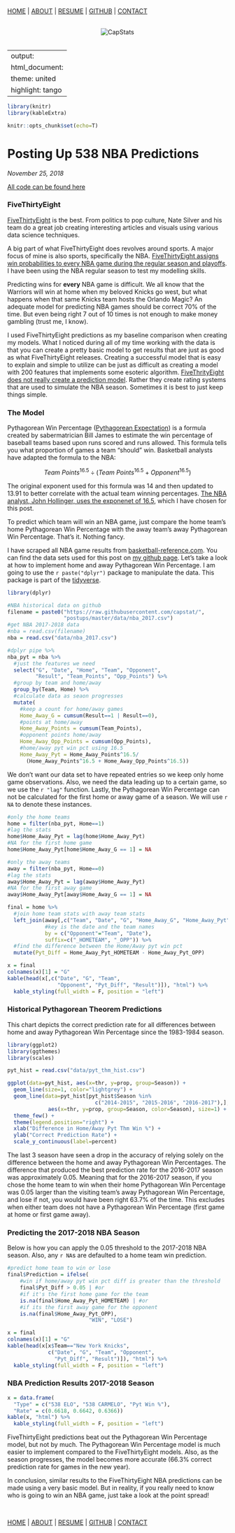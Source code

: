 </br>

<div color="lightblue" align="right">

<a href="http://statisland.com/postups/home.html">HOME</a> | 
<a href="http://statisland.com/postups/about.html">ABOUT</a> | 
<a href="http://statisland.com/postups/resume.html">RESUME</a> | 
<a href="https://github.com/capstat/postups/tree/master/nba538">GITHUB</a> | 
<a href="mailto:ncapofari@yahoo.com">CONTACT</a>

</div>

</br><center>![CapStats](head.png)</br></br></center>

---
output:
  html_document:
    theme: united
    highlight: tango
---

```r
library(knitr)
library(kableExtra)

knitr::opts_chunk$set(echo=T)
```

# Posting Up 538 NBA Predictions
*November 25, 2018*

[All code can be found here](https://github.com/capstat/postups/tree/master/nba538)

### FiveThirtyEight

[FiveThirtyEight](https://projects.fivethirtyeight.com/2019-nba-predictions/games/) is the best.  From politics to pop culture, Nate Silver and his team do a great job creating interesting articles and visuals using various data science techniques.  

A big part of what FiveThirtyEight does revolves around sports.  A major focus of mine is also sports, specifically the NBA.  [FiveThirtyEight assigns win probabilities to every NBA game during the regular season and playoffs](https://projects.fivethirtyeight.com/2019-nba-predictions/games/).  I have been using the NBA regular season to test my modelling skills.  

Predicting wins for **every** NBA game is difficult.  We all know that the Warriors will win at home when my beloved Knicks go west, but what happens when that same Knicks team hosts the Orlando Magic?  An adequate model for predicting NBA games should be correct 70% of the time.  But even being right 7 out of 10 times is not enough to make money gambling (trust me, I know).  

I used FiveThirtyEight predictions as my baseline comparison when creating my models.  What I noticed during all of my time working with the data is that you can create a pretty basic model to get results that are just as good as what FiveThirtyEight releases.  Creating a successful model that is easy to explain and simple to utilize can be just as difficult as creating a model with 200 features that implements some esoteric algorithm.  [FiveThrityEight does not really create a prediction model](https://fivethirtyeight.com/features/from-the-warriors-to-the-knicks-how-were-predicting-the-2018-19-nba/).  Rather they create rating systems that are used to simulate the NBA season.  Sometimes it is best to just keep things simple.

### The Model

Pythagorean Win Percentage ([Pythagorean Expectation](https://en.wikipedia.org/wiki/Pythagorean_expectation)) is a formula created by sabermatrician Bill James to estimate the win percentage of baseball teams based upon runs scored and runs allowed.  This formula tells you what proportion of games a team "should" win.  Basketball analysts have adapted the formula to the NBA:

$$  Team\ Points^{16.5} \div (Team\ Points^{16.5} + Opponent^{16.5}) $$

The original exponent used for this formula was 14 and then updated to 13.91 to better correlate with the actual team winning percentages.  [The NBA analyst, John Hollinger, uses the exponenet of 16.5](https://en.wikipedia.org/wiki/Pythagorean_expectation#Use_in_basketball), which I have chosen for this post.

To predict which team will win an NBA game, just compare the home team's home Pythagorean Win Percentage with the away team's away Pythagorean Win Percentage.  That's it.  Nothing fancy.  

I have scraped all NBA game results from [basketball-reference.com](https://www.basketball-reference.com/).  You can find the data sets used for this post on [my github page](https://github.com/capstat/postups/tree/master/nba538/data).  Let's take a look at how to implement home and away Pythagorean Win Percentage.  I am going to use the ```r paste("dplyr")``` package to manipulate the data.  This package is part of the [tidyverse](https://dplyr.tidyverse.org/).

```r
library(dplyr)

#NBA historical data on github
filename = paste0("https://raw.githubusercontent.com/capstat/",
                  "postups/master/data/nba_2017.csv")
#get NBA 2017-2018 data
#nba = read.csv(filename)
nba = read.csv("data/nba_2017.csv")

#dplyr pipe %>%
nba_pyt = nba %>%
  #just the features we need
  select("G", "Date", "Home", "Team", "Opponent", 
         "Result", "Team_Points", "Opp_Points") %>%
  #group by team and home/away
  group_by(Team, Home) %>%
  #calculate data as seaon progresses
  mutate(
    #keep a count for home/away games
    Home_Away_G = cumsum(Result==1 | Result==0),
    #points at home/away
    Home_Away_Points = cumsum(Team_Points),
    #opponent points home/away
    Home_Away_Opp_Points = cumsum(Opp_Points),
    #home/away pyt win pct using 16.5
    Home_Away_Pyt = Home_Away_Points^16.5/
      (Home_Away_Points^16.5 + Home_Away_Opp_Points^16.5))
```

We don't want our data set to have repeated entries so we keep only home game observations.  Also, we need the data leading up to a certain game, so we use the ```r "lag"``` function.  Lastly, the Pythagorean Win Percentage can not be calculated for the first home or away game of a season.  We will use ```r NA``` to denote these instances. 

```r
#only the home teams
home = filter(nba_pyt, Home==1)
#lag the stats
home$Home_Away_Pyt = lag(home$Home_Away_Pyt)
#NA for the first home game
home$Home_Away_Pyt[home$Home_Away_G == 1] = NA

#only the away teams
away = filter(nba_pyt, Home==0)
#lag the stats
away$Home_Away_Pyt = lag(away$Home_Away_Pyt)
#NA for the first away game
away$Home_Away_Pyt[away$Home_Away_G == 1] = NA

final = home %>% 
  #join home team stats with away team stats
  left_join(away[,c("Team", "Date", "G", "Home_Away_G", "Home_Away_Pyt")], 
            #key is the date and the team names
            by = c("Opponent"="Team", "Date"),
            suffix=c("_HOMETEAM", "_OPP")) %>%
  #find the difference between the Home/Away pyt win pct
  mutate(Pyt_Diff = Home_Away_Pyt_HOMETEAM - Home_Away_Pyt_OPP)
```

```r
x = final
colnames(x)[1] = "G"
kable(head(x[,c("Date", "G", "Team", 
                "Opponent", "Pyt_Diff", "Result")]), "html") %>%
  kable_styling(full_width = F, position = "left")
```

### Historical Pythagorean Theorem Predictions

This chart depicts the correct prediction rate for all differences between home and away Pythagorean Win Percentage since the 1983-1984 season.  

```r
library(ggplot2)
library(ggthemes)
library(scales)

pyt_hist = read.csv("data/pyt_thm_hist.csv")

ggplot(data=pyt_hist, aes(x=thr, y=prop, group=Season)) +
  geom_line(size=1, color="lightgrey") + 
  geom_line(data=pyt_hist[pyt_hist$Season %in% 
                            c("2014-2015", "2015-2016", "2016-2017"),], 
             aes(x=thr, y=prop, group=Season, color=Season), size=1) + 
  theme_few() +
  theme(legend.position="right") +
  xlab("Difference in Home/Away Pyt Thm Win %") + 
  ylab("Correct Prediction Rate") +
  scale_y_continuous(label=percent)
```

The last 3 season have seen a drop in the accuracy of relying solely on the difference between the home and away Pythagorean Win Percentages.  The difference that produced the best prediction rate for the 2016-2017 season was approximately 0.05.  Meaning that for the 2016-2017 season, if you chose the home team to win when their home Pythagorean Win Percentage was 0.05 larger than the visiting team's away Pythagorean Win Percentage, and lose if not, you would have been right 63.7% of the time.  This excludes when either team does not have a Pythagorean Win Percentage (first game at home or first game away).

### Predicting the 2017-2018 NBA Season

Below is how you can apply the 0.05 threshold to the 2017-2018 NBA season.  Also, any ```r NA```s are defaulted to a home team win prediction.

```r
#predict home team to win or lose
final$Prediction = ifelse(
    #win if home/away pyt win pct diff is greater than the threshold
    final$Pyt_Diff > 0.05 | #or
    #if it's the first home game for the team
    is.na(final$Home_Away_Pyt_HOMETEAM) | #or
    #if its the first away game for the opponent
    is.na(final$Home_Away_Pyt_OPP),
                          "WIN", "LOSE")
```

```r
x = final
colnames(x)[1] = "G"
kable(head(x[x$Team=="New York Knicks",
             c("Date", "G", "Team", "Opponent", 
               "Pyt_Diff", "Result")]), "html") %>%
  kable_styling(full_width = F, position = "left")
```

### NBA Prediction Results 2017-2018 Season

```r
x = data.frame(
  "Type" = c("538 ELO", "538 CARMELO", "Pyt Win %"),
  "Rate" = c(0.6618, 0.6642, 0.6366)) 
kable(x, "html") %>%
  kable_styling(full_width = F, position = "left")
```

FiveThirtyEight predictions beat out the Pythagorean Win Percentage model, but not by much.  The Pythagorean Win Percentage model is much easier to implement compared to the FiveThirtyEight models.  Also, as the season progresses, the model becomes more accurate (66.3% correct prediction rate for games in the new year).   

In conclusion, similar results to the FiveThirtyEight NBA predictions can be made using a very basic model.  But in reality, if you really need to know who is going to win an NBA game, just take a look at the point spread!


</br>

<div color="lightblue" align="right">

<a href="http://statisland.com/postups/home.html">HOME</a> | 
<a href="http://statisland.com/postups/about.html">ABOUT</a> | 
<a href="http://statisland.com/postups/resume.html">RESUME</a> | 
<a href="https://github.com/capstat/postups/tree/master/nba538">GITHUB</a> | 
<a href="mailto:ncapofari@yahoo.com">CONTACT</a>

</div>






